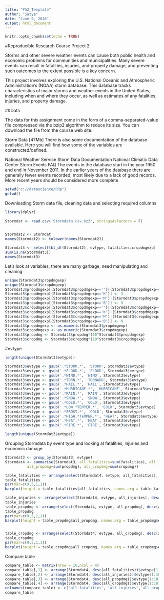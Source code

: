 ---
title: "PA2_Template"
author: "Satya"
date: "June 9, 2016"
output: html_document
---

```{r setup, include=FALSE}
knitr::opts_chunk$set(echo = TRUE)
```
#Reproducible Research Course Project 2

Storms and other severe weather events can cause both public health and economic problems for communities and municipalities. Many severe events can result in fatalities, injuries, and property damage, and preventing such outcomes to the extent possible is a key concern.

This project involves exploring the U.S. National Oceanic and Atmospheric Administration's (NOAA) storm database. This database tracks characteristics of major storms and weather events in the United States, including when and where they occur, as well as estimates of any fatalities, injuries, and property damage.

##Data

The data for this assignment come in the form of a comma-separated-value file compressed via the bzip2 algorithm to reduce its size. You can download the file from the course web site:

Storm Data [47Mb]
There is also some documentation of the database available. Here you will find how some of the variables are constructed/defined.

National Weather Service Storm Data Documentation
National Climatic Data Center Storm Events FAQ
The events in the database start in the year 1950 and end in November 2011. In the earlier years of the database there are generally fewer events recorded, most likely due to a lack of good records. More recent years should be considered more complete.


```{r dir}
setwd("c://datascience/RRp")
getwd()
```

Downloading Storm data file, cleaning data and selecting required columns

```{r Sdata}
library(dplyr)
 
Stormdat <- read.csv('Stormdata.csv.bz2', stringsAsFactors = F)
 

Stormdat2 <- Stormdat
names(Stormdat2) <- tolower(names(Stormdat2))

Stormdat3 <- select(tbl_df(Stormdat2), evtype, fatalities:cropdmgexp)
sum(is.na(Stormdat3))
names(Stormdat3)

```

Let's look at variables, there are many garbage, need manipulating and cleaning

```{r unq}

unique(Stormdat3$propdmgexp)
unique(Stormdat3$cropdmgexp)
Stormdat3$propdmgexp[(Stormdat3$propdmgexp=='')|(Stormdat3$propdmgexp=='+')|(Stormdat3$propdmgexp=='?')|(Stormdat3$propdmgexp=='-')|(Stormdat3$propdmgexp=='0')|(Stormdat3$propdmgexp=='h')|(Stormdat3$propdmgexp=='H')] <- 0
Stormdat3$propdmgexp[(Stormdat3$propdmgexp=='K')] <- 3
Stormdat3$propdmgexp[(Stormdat3$propdmgexp=='M')|(Stormdat3$propdmgexp=='m')] <- 6
Stormdat3$propdmgexp[(Stormdat3$propdmgexp=='B')] <- 9
Stormdat3$cropdmgexp[(Stormdat3$cropdmgexp=='')|(Stormdat3$cropdmgexp=='?')|(Stormdat3$cropdmgexp=='0')] <- 1
Stormdat3$cropdmgexp[(Stormdat3$cropdmgexp=='K')|(Stormdat3$cropdmgexp=='k')] <- 3
Stormdat3$cropdmgexp[(Stormdat3$cropdmgexp=='M')|(Stormdat3$cropdmgexp=='m')] <- 6
Stormdat3$cropdmgexp[(Stormdat3$cropdmgexp=='B')] <- 9
Stormdat3$propdmgexp <- as.numeric(Stormdat3$propdmgexp)
Stormdat3$cropdmgexp <- as.numeric(Stormdat3$cropdmgexp)
Stormdat3$propdmg <- Stormdat3$propdmg*(10^Stormdat3$propdmgexp)
Stormdat3$cropdmg <- Stormdat3$cropdmg*(10^Stormdat3$cropdmgexp)
```

#evtype
```{r evtype}

length(unique(Stormdat3$evtype))

Stormdat3$evtype <- gsub('.*STORM.*', 'STORM', Stormdat3$evtype)
Stormdat3$evtype <- gsub('.*FLOOD.*', 'FLOOD', Stormdat3$evtype)
Stormdat3$evtype <- gsub('.*WIND.*', 'WIND', Stormdat3$evtype)
Stormdat3$evtype <- gsub('.*TORN.*', 'TORNADO', Stormdat3$evtype)
Stormdat3$evtype <- gsub('.*HAIL.*', 'HAIL', Stormdat3$evtype)
Stormdat3$evtype <- gsub('.*HURRICANE.*', 'HURRICANE', Stormdat3$evtype)
Stormdat3$evtype <- gsub('.*RAIN.*', 'RAIN', Stormdat3$evtype)
Stormdat3$evtype <- gsub('.*SNOW.*', 'SNOW', Stormdat3$evtype)
Stormdat3$evtype <- gsub('.*COLD.*', 'COLD', Stormdat3$evtype)
Stormdat3$evtype <- gsub('.*LOW.*TEMPER.*', 'COLD', Stormdat3$evtype)
Stormdat3$evtype <- gsub('.*FROST.*', 'COLD', Stormdat3$evtype)
Stormdat3$evtype <- gsub('.*HIGH.*TEMPER.*', 'HEAT', Stormdat3$evtype)
Stormdat3$evtype <- gsub('.*HEAT.*', 'HEAT', Stormdat3$evtype)
Stormdat3$evtype <- gsub('.*FIRE.*', 'FIRE', Stormdat3$evtype)

length(unique(Stormdat3$evtype))
```

Grouping Stormdata by event type and looking at fatalities, injuries and economic damage

```{r sdatft}

Stormdat3 <- group_by(Stormdat3, evtype)
Stormdat4 <- summarise(Stormdat3, all_fatalities=sum(fatalities), all_injuries=sum(injuries),
          all_propdmg=sum(propdmg), all_cropdmg=sum(cropdmg))

table_fatalities <- arrange(select(Stormdat4, evtype, all_fatalities), desc(all_fatalities))[1:10,]
table_fatalities
par(mar=c(9,5,1,1))
barplot(height = table_fatalities$all_fatalities, names.arg = table_fatalities$evtype, main = 'Fatalities', las=2)

table_injuries <- arrange(select(Stormdat4, evtype, all_injuries), desc(all_injuries))[1:10,]
table_injuries
table_propdmg <- arrange(select(Stormdat4, evtype, all_propdmg), desc(all_propdmg))[1:10,]
table_propdmg
par(mar=c(9,5,1,1))
barplot(height = table_propdmg$all_propdmg, names.arg = table_propdmg$evtype, main = 'Property damage', las=2)


table_cropdmg <- arrange(select(Stormdat4, evtype, all_cropdmg), desc(all_cropdmg))[1:10,]
table_cropdmg
par(mar=c(9,5,1,1))
barplot(height = table_cropdmg$all_cropdmg, names.arg = table_cropdmg$evtype, main = 'Crop damage', las=2)
```

Compare table

```{r ptable}
compare_table <- matrix(nrow = 10,ncol = 4)
compare_table[,1] <- arrange(Stormdat4, desc(all_fatalities))$evtype[1:10]
compare_table[,2] <- arrange(Stormdat4, desc(all_injuries))$evtype[1:10]
compare_table[,3] <- arrange(Stormdat4, desc(all_propdmg))$evtype[1:10]
compare_table[,4] <- arrange(Stormdat4, desc(all_cropdmg))$evtype[1:10]
colnames(compare_table) <- c('all_fatalities', 'all_injuries','all_propdmg', 'all_cropdmg')
compare_table

```

 
